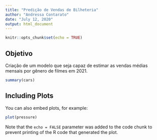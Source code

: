 ```yaml
---
title: "Predição de Vendas de Bilheteria"
author: "Andressa Contarato"
date: "July 12, 2020"
output: html_document
---
```


```r
knitr::opts_chunk$set(echo = TRUE)
```

## Objetivo

Criação de um modelo que seja capaz de estimar as vendas médias mensais por gênero de filmes em 2021.

```r
summary(cars)
```

## Including Plots

You can also embed plots, for example:

```r
plot(pressure)
```

Note that the `echo = FALSE` parameter was added to the code chunk to prevent printing of the R code that generated the plot.
